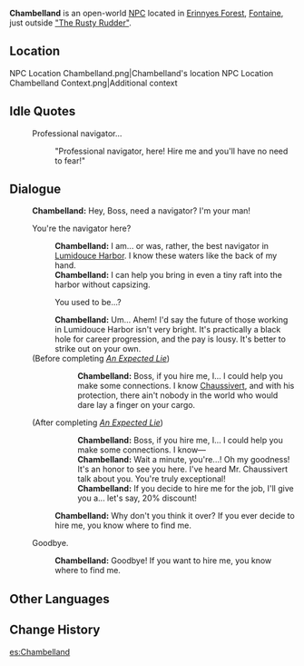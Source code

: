 {{Meta
<!-- Remove this template after adding the missing info -->
|missing_NPC_profile  = yes
}}
{{Character Infobox
|type             = Open-World NPC
|image            = NPC Chambelland.png
|realname         = <!-- Optional, if different from in-game name -->
|deceased         = <!-- Past (for deceased prior to events of the game) or free response -->
|region           = Fontaine
|location         = Fontaine
|affiliation      = 
|title            = 

|ancestry         = <!-- Clan/family -->
|father           = 
|mother           = 
|spouse           = 
|sibling          = 
|child            = 
|relative         = 

|voiceEN          = 
|voiceCN          = 
|voiceJP          = 
|voiceKR          = 
|dialoguereward   = 
}}
'''Chambelland''' is an open-world [[NPC]] located in [[Erinnyes Forest]], [[Fontaine]], just outside [["The Rusty Rudder"]].

==Location==
<gallery>
NPC Location Chambelland.png|Chambelland's location
NPC Location Chambelland Context.png|Additional context
</gallery>
<!--
==Profile==
Detailed story/lore information goes here.
''(To be added.)''

===Personality===
''(To be added.)''

===Appearance===
Keep appearance section short and concise. Limit to 2 paragraphs with 3-4 sentences each.
''(To be added.)''

==Quests and Events==
{{Quests and Events}}
-->
==Idle Quotes==
{{Dialogue Start}}
: {{DIcon|Idle}} Professional navigator...
:: {{A|VO Chambelland 01.ogg}} "Professional navigator, here! Hire me and you'll have no need to fear!"
{{Dialogue End}}

==Dialogue==
{{Dialogue Start}}
:'''Chambelland:''' Hey, Boss, need a navigator? I'm your man!
:{{DIcon}} You're the navigator here?
::'''Chambelland:''' I am... or was, rather, the best navigator in [[Lumidouce Harbor]]. I know these waters like the back of my hand.
::'''Chambelland:''' I can help you bring in even a tiny raft into the harbor without capsizing.
::{{DIcon}} You used to be...?
::'''Chambelland:''' Um... Ahem! I'd say the future of those working in Lumidouce Harbor isn't very bright. It's practically a black hole for career progression, and the pay is lousy. It's better to strike out on your own.
:;(Before completing ''[[An Expected Lie]]''){{Verify|or possibly An Expected Plan?}}
:::'''Chambelland:''' Boss, if you hire me, I... I could help you make some connections. I know [[Chaussivert]], and with his protection, there ain't nobody in the world who would dare lay a finger on your cargo.
:;(After completing ''[[An Expected Lie]]''){{Verify|or possibly An Expected Plan?}}
:::'''Chambelland:''' Boss, if you hire me, I... I could help you make some connections. I know&mdash;
:::'''Chambelland:''' Wait a minute, you're...! Oh my goodness! It's an honor to see you here. I've heard Mr. Chaussivert talk about you. You're truly exceptional!
:::'''Chambelland:''' If you decide to hire me for the job, I'll give you a... let's say, 20% discount!
::'''Chambelland:''' Why don't you think it over? If you ever decide to hire me, you know where to find me.
:{{DIcon}} Goodbye.
::'''Chambelland:''' Goodbye! If you want to hire me, you know where to find me.
{{Dialogue End}}
<!--
==Event Dialogue==
===Event Name===
{{Dialogue Start}}
:'''{{subst:PAGENAME}}:'''
{{Dialogue End}}
-->
==Other Languages==
{{Other Languages|default_hidden=1
|en      = Chambelland
|zhs     = 尚贝兰
|zhs_rm  = Shàngbèilán
|zht     = 尚貝蘭
|zht_rm  = Shàngbèilán
|ja      = シャンベラン
|ja_rm   = Shanberan
|ko      = 샴벨랑
|es      = Chambelland
|fr      = Chambelland
|ru      = Шампелан
|th      = Chambelland
|vi      = Chambelland
|de      = Chambelland
|id      = Chambelland
|pt      = Chambelland
|tr      = Chambelland
|it      = Chambelland
}}

==Change History==
{{Change History|4.2}}
<!--
==References==
{{Reflist}}-->

[[es:Chambelland]]